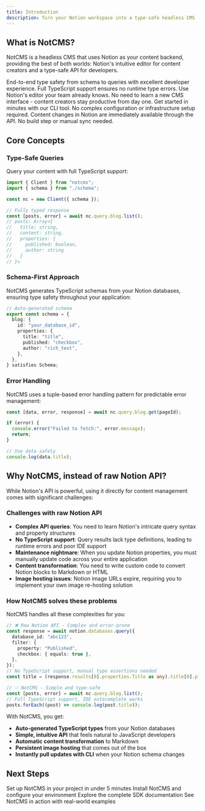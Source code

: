 ```yaml
---
title: Introduction
description: Turn your Notion workspace into a type-safe headless CMS
---
```


## What is NotCMS?

NotCMS is a headless CMS that uses Notion as your content backend, providing the best of both worlds: Notion's intuitive editor for content creators and a type-safe API for developers.

<CardGroup cols={2}>
  <Card title="Type Safety" icon="shield-check">
    End-to-end type safety from schema to queries with excellent developer
    experience. Full TypeScript support ensures no runtime type errors.
  </Card>
  <Card title="Familiar Editor" icon="pen">
    Use Notion's editor your team already knows. No need to learn a new CMS
    interface - content creators stay productive from day one.
  </Card>
  <Card title="Simple Setup" icon="rocket">
    Get started in minutes with our CLI tool. No complex configuration or
    infrastructure setup required.
  </Card>
  <Card title="Real-time Updates" icon="arrows-rotate">
    Content changes in Notion are immediately available through the API. No
    build step or manual sync needed.
  </Card>
</CardGroup>

## Core Concepts

### Type-Safe Queries

Query your content with full TypeScript support:

```typescript
import { Client } from "notcms";
import { schema } from "./schema";

const nc = new Client({ schema });

// Fully typed response
const [posts, error] = await nc.query.blog.list();
// posts: Array<{
//   title: string,
//   content: string,
//   properties: {
//     published: boolean,
//     author: string
//   }
// }>
```

### Schema-First Approach

NotCMS generates TypeScript schemas from your Notion databases, ensuring type safety throughout your application:

```typescript
// Auto-generated schema
export const schema = {
  blog: {
    id: "your_database_id",
    properties: {
      title: "title",
      published: "checkbox",
      author: "rich_text",
    },
  },
} satisfies Schema;
```

### Error Handling

NotCMS uses a tuple-based error handling pattern for predictable error management:

```typescript
const [data, error, response] = await nc.query.blog.get(pageId);

if (error) {
  console.error("Failed to fetch:", error.message);
  return;
}

// Use data safely
console.log(data.title);
```

## Why NotCMS, instead of raw Notion API?

While Notion's API is powerful, using it directly for content management comes with significant challenges:

### Challenges with raw Notion API

- **Complex API queries**: You need to learn Notion's intricate query syntax and property structures
- **No TypeScript support**: Query results lack type definitions, leading to runtime errors and poor IDE support
- **Maintenance nightmare**: When you update Notion properties, you must manually update code across your entire application
- **Content transformation**: You need to write custom code to convert Notion blocks to Markdown or HTML
- **Image hosting issues**: Notion image URLs expire, requiring you to implement your own image re-hosting solution

### How NotCMS solves these problems

NotCMS handles all these complexities for you:

```typescript
// ❌ Raw Notion API - Complex and error-prone
const response = await notion.databases.query({
  database_id: "abc123",
  filter: {
    property: "Published",
    checkbox: { equals: true },
  },
});
// No TypeScript support, manual type assertions needed
const title = (response.results[0].properties.Title as any).title[0].plain_text;

// ✅ NotCMS - Simple and type-safe
const [posts, error] = await nc.query.blog.list();
// Full TypeScript support, IDE autocomplete works
posts.forEach((post) => console.log(post.title));
```

With NotCMS, you get:

- **Auto-generated TypeScript types** from your Notion databases
- **Simple, intuitive API** that feels natural to JavaScript developers
- **Automatic content transformation** to Markdown
- **Persistent image hosting** that comes out of the box
- **Instantly pull updates with CLI** when your Notion schema changes

## Next Steps

<CardGroup cols={2}>
  <Card title="Quick Start" icon="play" href="/en/quickstart">
    Set up NotCMS in your project in under 5 minutes
  </Card>
  <Card
    title="Installation"
    icon="download"
    href="/en/getting-started/installation"
  >
    Install NotCMS and configure your environment
  </Card>
  <Card title="SDK Reference" icon="book" href="/en/sdk/client">
    Explore the complete SDK documentation
  </Card>
  <Card title="Examples" icon="code" href="/en/examples/nextjs">
    See NotCMS in action with real-world examples
  </Card>
</CardGroup>
